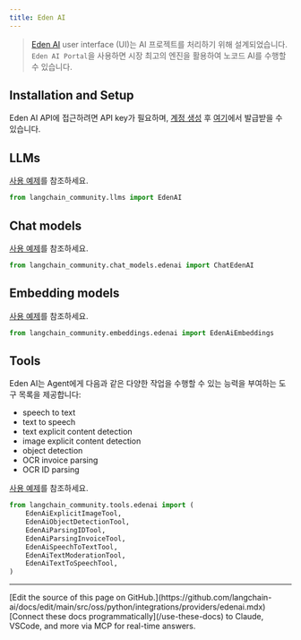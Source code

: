 ```yaml
---
title: Eden AI
---
```


>[Eden AI](https://docs.edenai.co/docs/getting-started-with-eden-ai) user interface (UI)는
> AI 프로젝트를 처리하기 위해 설계되었습니다. `Eden AI Portal`을 사용하면
> 시장 최고의 엔진을 활용하여 노코드 AI를 수행할 수 있습니다.


## Installation and Setup

Eden AI API에 접근하려면 API key가 필요하며,
[계정 생성](https://app.edenai.run/user/register) 후
[여기](https://app.edenai.run/admin/account/settings)에서 발급받을 수 있습니다.

## LLMs

[사용 예제](/oss/python/integrations/llms/edenai)를 참조하세요.

```python
from langchain_community.llms import EdenAI

```

## Chat models

[사용 예제](/oss/python/integrations/chat/edenai)를 참조하세요.

```python
from langchain_community.chat_models.edenai import ChatEdenAI
```

## Embedding models

[사용 예제](/oss/python/integrations/text_embedding/edenai)를 참조하세요.

```python
from langchain_community.embeddings.edenai import EdenAiEmbeddings
```

## Tools

Eden AI는 Agent에게 다음과 같은 다양한 작업을 수행할 수 있는 능력을 부여하는 도구 목록을 제공합니다:
* speech to text
* text to speech
* text explicit content detection
* image explicit content detection
* object detection
* OCR invoice parsing
* OCR ID parsing

[사용 예제](/oss/python/integrations/tools/edenai_tools)를 참조하세요.

```python
from langchain_community.tools.edenai import (
    EdenAiExplicitImageTool,
    EdenAiObjectDetectionTool,
    EdenAiParsingIDTool,
    EdenAiParsingInvoiceTool,
    EdenAiSpeechToTextTool,
    EdenAiTextModerationTool,
    EdenAiTextToSpeechTool,
)
```

---

<Callout icon="pen-to-square" iconType="regular">
    [Edit the source of this page on GitHub.](https://github.com/langchain-ai/docs/edit/main/src/oss/python/integrations/providers/edenai.mdx)
</Callout>
<Tip icon="terminal" iconType="regular">
    [Connect these docs programmatically](/use-these-docs) to Claude, VSCode, and more via MCP for    real-time answers.
</Tip>
